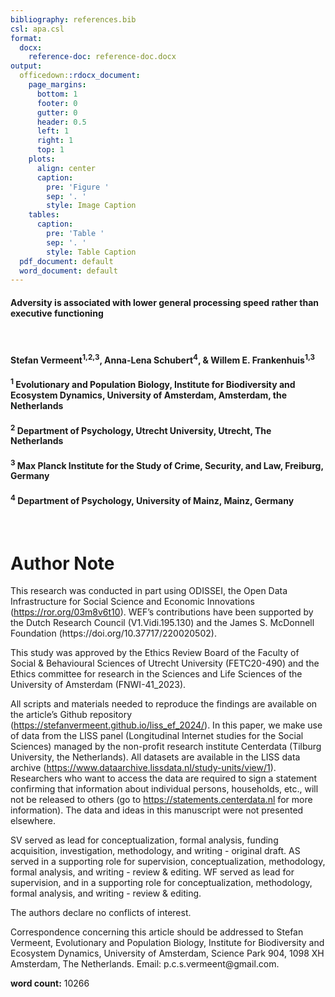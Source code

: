 ```yaml
---
bibliography: references.bib
csl: apa.csl
format: 
  docx:
    reference-doc: reference-doc.docx
output:
  officedown::rdocx_document:
    page_margins:
      bottom: 1
      footer: 0
      gutter: 0
      header: 0.5
      left: 1
      right: 1
      top: 1
    plots:
      align: center
      caption:
        pre: 'Figure '
        sep: '. '
        style: Image Caption
    tables:
      caption:
        pre: 'Table '
        sep: '. '
        style: Table Caption
  pdf_document: default
  word_document: default
---
```


#### **Adversity is associated with lower general processing speed rather than executive functioning**

<br>

#### Stefan Vermeent^1,2,3^, Anna-Lena Schubert^4^, & Willem E. Frankenhuis^1,3^

#### ^1^ Evolutionary and Population Biology, Institute for Biodiversity and Ecosystem Dynamics, University of Amsterdam, Amsterdam, the Netherlands

#### ^2^ Department of Psychology, Utrecht University, Utrecht, The Netherlands

#### ^3^ Max Planck Institute for the Study of Crime, Security, and Law, Freiburg, Germany

#### ^4^ Department of Psychology, University of Mainz, Mainz, Germany

<br>

# Author Note

This research was conducted in part using ODISSEI, the Open Data Infrastructure for Social Science and Economic Innovations (<https://ror.org/03m8v6t10>).
WEF’s contributions have been supported by the Dutch Research Council (V1.Vidi.195.130) and the James S. McDonnell Foundation (https://doi.org/10.37717/220020502).

This study was approved by the Ethics Review Board of the Faculty of Social & Behavioural Sciences of Utrecht University (FETC20-490) and the Ethics committee for research in the Sciences and Life Sciences of the University of Amsterdam (FNWI-41_2023).

All scripts and materials needed to reproduce the findings are available on the article's Github repository ([https://stefanvermeent.github.io/liss_ef_2024/](https://stefanvermeent.github.io/liss_ef_2024/)).
In this paper, we make use of data from the LISS panel (Longitudinal Internet studies for the Social Sciences) managed by the non-profit research institute Centerdata (Tilburg University, the Netherlands). 
All datasets are available in the LISS data archive ([https://www.dataarchive.lissdata.nl/study-units/view/1](https://www.dataarchive.lissdata.nl/study-units/view/1)). 
Researchers who want to access the data are required to sign a statement confirming that information about individual persons, households, etc., will not be released to others (go to [https://statements.centerdata.nl](https://statements.centerdata.nl) for more information).
The data and ideas in this manuscript were not presented elsewhere.

SV served as lead for conceptualization, formal analysis, funding acquisition, investigation, methodology, and writing - original draft.
AS served in a supporting role for supervision, conceptualization, methodology, formal analysis, and writing - review & editing.
WF served as lead for supervision, and in a supporting role for conceptualization, methodology, formal analysis, and writing - review & editing.

The authors declare no conflicts of interest.

Correspondence concerning this article should be addressed to Stefan Vermeent, Evolutionary and Population Biology, Institute for Biodiversity and Ecosystem Dynamics, University of Amsterdam, Science Park 904, 1098 XH Amsterdam, The Netherlands. Email: p.c.s.vermeent@gmail.com.

**word count:** 10266
